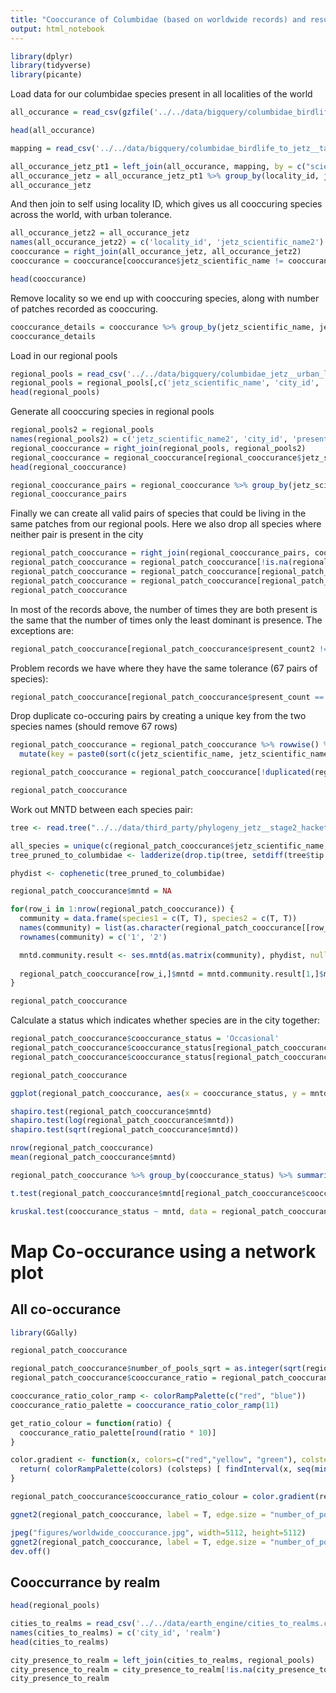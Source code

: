 ```yaml
---
title: "Cooccurance of Columbidae (based on worldwide records) and resulting urban tolerance"
output: html_notebook
---
```


```r
library(dplyr)
library(tidyverse)
library(picante)
```

Load data for our columbidae species present in all localities of the world
```r
all_occurance = read_csv(gzfile('../../data/bigquery/columbidae_birdlife__worldwide_ebird_records.csv.gz'))
```
```r
head(all_occurance)
```
```r
mapping = read_csv('../../data/bigquery/columbidae_birdlife_to_jetz__taxonomic_mapping.csv')
```

```r
all_occurance_jetz_pt1 = left_join(all_occurance, mapping, by = c("scientific_name" = "species_name"))
all_occurance_jetz = all_occurance_jetz_pt1 %>% group_by(locality_id, jetz_scientific_name) %>% summarise()
all_occurance_jetz
```

And then join to self using locality ID, which gives us all cooccuring species across the world, with urban tolerance.
```r
all_occurance_jetz2 = all_occurance_jetz
names(all_occurance_jetz2) = c('locality_id', 'jetz_scientific_name2')
cooccurance = right_join(all_occurance_jetz, all_occurance_jetz2)
cooccurance = cooccurance[cooccurance$jetz_scientific_name != cooccurance$jetz_scientific_name2,]
```

```r
head(cooccurance)
```

Remove locality so we end up with cooccuring species, along with number of patches recorded as cooccuring.
```r
cooccurance_details = cooccurance %>% group_by(jetz_scientific_name, jetz_scientific_name2) %>% summarise(recorded_patches = n())
cooccurance_details
```

Load in our regional pools
```r
regional_pools = read_csv('../../data/bigquery/columbidae_jetz__urban_locations.csv')
regional_pools = regional_pools[,c('jetz_scientific_name', 'city_id', 'present_in_city')]
head(regional_pools)
```

Generate all cooccuring species in regional pools
```r
regional_pools2 = regional_pools
names(regional_pools2) = c('jetz_scientific_name2', 'city_id', 'present_in_city2')
regional_cooccurance = right_join(regional_pools, regional_pools2)
regional_cooccurance = regional_cooccurance[regional_cooccurance$jetz_scientific_name != regional_cooccurance$jetz_scientific_name2,]
head(regional_cooccurance)
```

```r
regional_cooccurance_pairs = regional_cooccurance %>% group_by(jetz_scientific_name, jetz_scientific_name2) %>% summarise(number_of_pools = n(), present_count = sum(present_in_city), present_count2 = sum(present_in_city2), both_present = sum(present_in_city & present_in_city2))
regional_cooccurance_pairs
```

Finally we can create all valid pairs of species that could be living in the same patches from our regional pools.
Here we also drop all species where neither pair is present in the city
```r
regional_patch_cooccurance = right_join(regional_cooccurance_pairs, cooccurance_details)
regional_patch_cooccurance = regional_patch_cooccurance[!is.na(regional_patch_cooccurance$number_of_pools),]
regional_patch_cooccurance = regional_patch_cooccurance[regional_patch_cooccurance$present_count >= regional_patch_cooccurance$present_count2,]
regional_patch_cooccurance = regional_patch_cooccurance[regional_patch_cooccurance$present_count > 0,]
regional_patch_cooccurance
```


In most of the records above, the number of times they are both present is the same that the number of times only the least dominant is presence.
The exceptions are:
```r
regional_patch_cooccurance[regional_patch_cooccurance$present_count2 != regional_patch_cooccurance$both_present,]
```

Problem records we have where they have the same tolerance (67 pairs of species):
```r
regional_patch_cooccurance[regional_patch_cooccurance$present_count == regional_patch_cooccurance$present_count2,]
```

Drop duplicate co-occuring pairs by creating a unique key from the two species names (should remove 67 rows)
```r
regional_patch_cooccurance = regional_patch_cooccurance %>% rowwise() %>%
  mutate(key = paste0(sort(c(jetz_scientific_name, jetz_scientific_name2)), collapse = '|'))

regional_patch_cooccurance = regional_patch_cooccurance[!duplicated(regional_patch_cooccurance$key),]

regional_patch_cooccurance
```

Work out MNTD between each species pair:
```r
tree <- read.tree("../../data/third_party/phylogeny_jetz__stage2_hackett_mcc_no_neg.tre")
```

```r
all_species = unique(c(regional_patch_cooccurance$jetz_scientific_name, regional_patch_cooccurance$jetz_scientific_name2))
tree_pruned_to_columbidae <- ladderize(drop.tip(tree, setdiff(tree$tip.label, all_species)))
```

```r
phydist <- cophenetic(tree_pruned_to_columbidae)
```


```r
regional_patch_cooccurance$mntd = NA

for(row_i in 1:nrow(regional_patch_cooccurance)) {
  community = data.frame(species1 = c(T, T), species2 = c(T, T))
  names(community) = list(as.character(regional_patch_cooccurance[[row_i,c('jetz_scientific_name')]]), as.character(regional_patch_cooccurance[[row_i,c('jetz_scientific_name2')]]))
  rownames(community) = c('1', '2')

  mntd.community.result <- ses.mntd(as.matrix(community), phydist, null.model="taxa.labels", abundance.weighted=FALSE, runs=99)
  
  regional_patch_cooccurance[row_i,]$mntd = mntd.community.result[1,]$mntd.obs
}

regional_patch_cooccurance
```

Calculate a status which indicates whether species are in the city together:
```r
regional_patch_cooccurance$cooccurance_status = 'Occasional'
regional_patch_cooccurance$cooccurance_status[regional_patch_cooccurance$present_count2 == 0] = 'Never'
regional_patch_cooccurance$cooccurance_status[regional_patch_cooccurance$present_count == regional_patch_cooccurance$present_count2] = 'Always'

regional_patch_cooccurance
```

```r
ggplot(regional_patch_cooccurance, aes(x = cooccurance_status, y = mntd)) + geom_boxplot()
```

```r
shapiro.test(regional_patch_cooccurance$mntd) 
shapiro.test(log(regional_patch_cooccurance$mntd))
shapiro.test(sqrt(regional_patch_cooccurance$mntd))
```

```r
nrow(regional_patch_cooccurance)
mean(regional_patch_cooccurance$mntd)
```

```r
regional_patch_cooccurance %>% group_by(cooccurance_status) %>% summarise(mean = mean(mntd), sd = sd(mntd), min = min(mntd), max = max(mntd), total = n())
```


```r
t.test(regional_patch_cooccurance$mntd[regional_patch_cooccurance$cooccurance_status == 'Never'], regional_patch_cooccurance$mntd[regional_patch_cooccurance$cooccurance_status == 'Always'])
```

```r
kruskal.test(cooccurance_status ~ mntd, data = regional_patch_cooccurance)
```

# Map Co-occurance using a network plot

## All co-occurance
```r
library(GGally)
```

```r
regional_patch_cooccurance
```

```r
regional_patch_cooccurance$number_of_pools_sqrt = as.integer(sqrt(regional_patch_cooccurance$number_of_pools))
regional_patch_cooccurance$cooccurance_ratio = regional_patch_cooccurance$both_present / regional_patch_cooccurance$number_of_pools

cooccurance_ratio_color_ramp <- colorRampPalette(c("red", "blue"))
cooccurance_ratio_palette = cooccurance_ratio_color_ramp(11)

get_ratio_colour = function(ratio) {
  cooccurance_ratio_palette[round(ratio * 10)]
}

color.gradient <- function(x, colors=c("red","yellow", "green"), colsteps=100) {
  return( colorRampPalette(colors) (colsteps) [ findInterval(x, seq(min(x),max(x), length.out=colsteps)) ] )
}

regional_patch_cooccurance$cooccurance_ratio_colour = color.gradient(regional_patch_cooccurance$cooccurance_ratio)
```

```r
ggnet2(regional_patch_cooccurance, label = T, edge.size = "number_of_pools_sqrt", edge.color = "cooccurance_ratio_colour", legend.position = "bottom")
```

```r
jpeg("figures/worldwide_cooccurance.jpg", width=5112, height=5112)
ggnet2(regional_patch_cooccurance, label = T, edge.size = "number_of_pools_sqrt", edge.color = "cooccurance_ratio_colour")
dev.off()
```

## Cooccurrance by realm

```r
head(regional_pools)
```

```r
cities_to_realms = read_csv('../../data/earth_engine/cities_to_realms.csv')
names(cities_to_realms) = c('city_id', 'realm')
head(cities_to_realms)
```

```r
city_presence_to_realm = left_join(cities_to_realms, regional_pools)
city_presence_to_realm = city_presence_to_realm[!is.na(city_presence_to_realm$jetz_scientific_name),]
city_presence_to_realm
```

